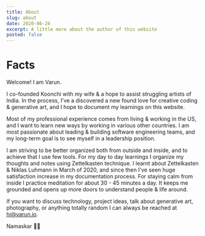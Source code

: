 ```yaml
---
title: About
slug: about
date: 2020-06-26
excerpt: A little more about the author of this website
posted: false
---
```


# Facts

Welcome! I am Varun.

I co-founded <AnimatedLink to="https://koonchi.com">Koonchi</AnimatedLink> with my wife & a hope to assist struggling artists of India. In the process, I've a discovered a new found love for creative coding & generative art, and I hope to document my learnings on this website.

Most of my professional experience comes from living & working in the US, and I want to learn new ways by working in various other countries. I am most passionate about leading & building software engineering teams, and my long-term goal is to see myself in a leadership position.

I am striving to be better organized both from outside and inside, and to achieve that I use few tools. For my day to day learnings I organize my thoughts and notes using Zettelkasten technique. I learnt about <AnimatedLink to="https://writingcooperative.com/zettelkasten-how-one-german-scholar-was-so-freakishly-productive-997e4e0ca125">Zettelkasten & Niklas Luhmann</AnimatedLink> in March of 2020, and since then I've seen huge satisfaction increase in my documentation process. For staying calm from inside I practice meditation for about 30 - 45 minutes a day. It keeps me grounded and opens up more doors to understand people & life around.

If you want to discuss technology, project ideas, talk about generative art, photography, or anything totally random I can always be reached at hi@varun.io.

Namaskar 🙏🏾